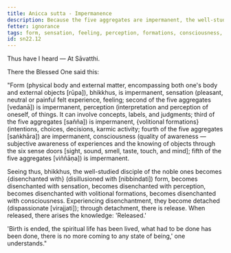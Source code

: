 ```yaml
---
title: Anicca sutta - Impermanence
description: Because the five aggregates are impermanent, the well-studied disciple of the noble ones becomes disenchanted with form, sensation, perception, volitional formations, and consciousness.
fetter: ignorance
tags: form, sensation, feeling, perception, formations, consciousness, impermanence, disenchantment, detachment, release, sn, sn22-34, sn22
id: sn22.12
---
```


Thus have I heard — At Sāvatthi.

There the Blessed One said this:

"Form (physical body and external matter, encompassing both one's body and external objects [rūpa]), bhikkhus, is impermanent, sensation (pleasant, neutral or painful felt experience, feeling; second of the five aggregates [vedanā]) is impermanent, perception (interpretation and perception of oneself, of things. It can involve concepts, labels, and judgments; third of the five aggregates [sañña]) is impermanent, \{volitional formations} (intentions, choices, decisions, karmic activity; fourth of the five aggregates [saṅkhāra]) are impermanent, consciousness (quality of awareness — subjective awareness of experiences and the knowing of objects through the six sense doors [sight, sound, smell, taste, touch, and mind]; fifth of the five aggregates [viññāṇa]) is impermanent.

Seeing thus, bhikkhus, the well-studied disciple of the noble ones becomes \{disenchanted with} (disillusioned with [nibbindati]) form, becomes disenchanted with sensation, becomes disenchanted with perception, becomes disenchanted with volitional formations, becomes disenchanted with consciousness. Experiencing disenchantment, they become detached (dispassionate [virajjati]); through detachment, there is release. When released, there arises the knowledge: 'Released.'

'Birth is ended, the spiritual life has been lived, what had to be done has been done, there is no more coming to any state of being,' one understands."